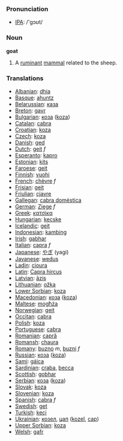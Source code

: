 === Pronunciation ===
*[[w:IPA|IPA]]: /'gɔʊt/

=== Noun ===

'''goat'''

# A [[ruminant]] [[mammal]] related to the sheep.

=== Translations ===
*[[Albanian]]: [[dhia]]
*[[Basque]]: [[ahuntz]]
*[[Belarussian]]: [[каза]]
*[[Breton]]: [[gavr]]
*[[Bulgarian]]: [[коза]] ([[koza]])
*[[Catalan]]: [[cabra]]
*[[Croatian]]: [[koza]]
*[[Czech]]: [[koza]]
*[[Danish]]: [[ged]]
*[[Dutch]]: [[geit]] ''f''
*[[Esperanto]]: [[kapro]]
*[[Estonian]]: [[kits]]
*[[Faroese]]: [[geit]]
*[[Finnish]]: [[vuohi]]
*[[French]]: [[chèvre]] ''f''
*[[Frisian]]: [[geit]]
*[[Friulian]]: [[cjavre]]
*[[Gallegan]]: [[cabra doméstica]]
*[[German]]: [[Ziege]] ''f''
*[[Greek]]: [[κατσίκα]] '' ''
*[[Hungarian]]: [[kecske]]
*[[Icelandic]]: [[geit]]
*[[Indonesian]]: [[kambing]]
*[[Irish]]: [[gabhar]]
*[[Italian]]: [[capra]] ''f''
*[[Japanese]]: [[やぎ]] (yagi)
*[[Javanese]]: [[wedus]]
*[[Ladin]]: [[cioura]]
*[[Latin]]: [[Capra hircus]] '' ''
*[[Latvian]]: [[āzis]]
*[[Lithuanian]]: [[ožka]]
*[[Lower Sorbian]]: [[koza]]
*[[Macedonian]]: [[коза]] ([[koza]])
*[[Maltese]]: [[mogħża]]
*[[Norwegian]]: [[geit]]
*[[Occitan]]: [[cabra]]
*[[Polish]]: [[koza]] '' ''
*[[Portuguese]]: [[cabra]]
*[[Romanian]]: [[capră]]
*[[Romansh]]: [[chaura]]
*[[Romany]]: [[buzno]] ''m'', [[buzni]] ''f''
*[[Russian]]: [[коза]] ([[koza]]) '' ''
*[[Sami]]: [[gáica]]
*[[Sardinian]]: [[craba]], [[becca]]
*[[Scottish]]: [[gobhar]]
*[[Serbian]]: [[коза]] ([[koza]])
*[[Slovak]]: [[koza]]
*[[Slovenian]]: [[koza]]
*[[Spanish]]: [[cabra]] ''f''
*[[Swedish]]: [[get]]
*[[Turkish]]: [[keçi]]
*[[Ukrainian]]: [[козел]], [[цап]] ([[kozel]], [[cap]])
*[[Upper Sorbian]]: [[koza]]
*[[Welsh]]: [[gafr]]